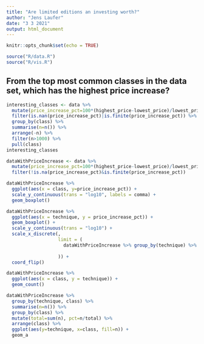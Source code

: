 ```yaml
---
title: "Are limited editions an investing worth?"
author: "Jens Laufer"
date: "3 3 2021"
output: html_document
---
```


```r
knitr::opts_chunk$set(echo = TRUE)
```

```r
source("R/data.R")
source("R/vis.R")
```
## From the top most common classes in the data set, which has the highest price increase?


```r
interesting_classes <- data %>% 
  mutate(price_increase_pct=100*(highest_price-lowest_price)/lowest_price) %>% 
  filter(is.nan(price_increase_pct)|is.finite(price_increase_pct)) %>% 
  group_by(class) %>% 
  summarise(n=n()) %>% 
  arrange(-n) %>% 
  filter(n>1000) %>% 
  pull(class)
interesting_classes
```



```r
dataWithPriceIncrease <- data %>% 
  mutate(price_increase_pct=100*(highest_price-lowest_price)/lowest_price) %>%
  filter(!is.na(price_increase_pct)&is.finite(price_increase_pct))

dataWithPriceIncrease %>% 
  ggplot(aes(x = class, y=price_increase_pct)) +
  scale_y_continuous(trans = "log10", labels = comma) +
  geom_boxplot() 
```

```r
dataWithPriceIncrease %>%
  ggplot(aes(x = technique, y = price_increase_pct)) +
  geom_boxplot() +
  scale_y_continuous(trans = "log10") +
  scale_x_discrete(,
                   limit = (
                     dataWithPriceIncrease %>% group_by(technique) %>% summarise(median =
                                                                                   median(price_increase_pct, na.rm = T)) %>% arrange(-median) %>% pull(technique)
                   )) +
  coord_flip()
```

```r
dataWithPriceIncrease %>% 
  ggplot(aes(x = class, y = technique)) +
  geom_count()
```


```r
dataWithPriceIncrease %>%
  group_by(technique, class) %>% 
  summarise(n=n()) %>% 
  group_by(class) %>% 
  mutate(total=sum(n), pct=n/total) %>% 
  arrange(class) %>% 
  ggplot(aes(y=technique, x=class, fill=n)) +
  geom_a
```  



